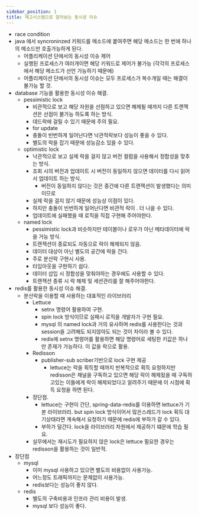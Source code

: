 ```yaml
---
sidebar_position: 1
title: 재고시스템으로 알아보는 동시성 이슈
---
```


- race condition
- java 에서 syncroninzed 키워드를 메소드에 붙여주면 해당 메소드는 한 번에 하나의 메소드만 호출가능하게 된다.
  - 어플리케이션 단에서의 동시성 이슈 제어
  - 실행된 프로세스가 여러개이면 해당 키워드로 제어가 불가능 (각각의 프로세스에서 해당 메소드가 선언 가능하기 때문에)
  - 어플리케이션 단에서의 동시성 이슈는 모두 프로세스가 복수개일 때는 해결이 불가능 할 것.
- database 기능을 활용한 동시성 이슈 해결.
  - pessimistic lock
    - 비관적으로 보고 해당 자원을 선점하고 있으면 해제될 때까지 다른 트랜잭션은 선점이 불가능 하도록 하는 방식.
    - 데드락에 걸릴 수 있기 때문에 주의 필요.
    - for update
    - 충돌이 빈번하게 일어난다면 낙관적락보다 성능이 좋을 수 있다.
    - 별도의 락을 잡기 때문에 성능감소 있을 수 있다.
  - optimistic lock
    - 낙관적으로 보고 실제 락을 걸지 않고 버전 컬럼을 사용해서 정합성을 맞추는 방식.
    - 조회 시의 버전과 업데이트 시 버전이 동일하지 않으면 데이터를 다시 읽어서 업데이트 하는 방식.
      - 버전이 동일하지 않다는 것은 중간에 다른 트랜잭션이 발생했다는 의미이므로
    - 실제 락을 걸지 않기 때문에 성능상 이점이 있다.
    - 하지만 충돌이 빈번하게 일어난다면 비관적 락이 . 더 나을 수 있다.
    - 업데이트에 실패했을 때 로직을 직접 구현해 주어야한다.
  - named lock
    - pessimistic lock과 비슷하지만 테이블이나 로우가 아닌 메타데이터에 락을 거능 방식.
    - 트랜잭션이 종료되도 자동으로 락이 해제되지 않음.
    - 데이터 대상이 아닌 별도의 공간에 락을 건다.
    - 주로 분산락 구현시 사용.
    - 타임아웃을 구현하기 쉽다.
    - 데이터 삽입 시 정합성을 맞춰야하는 경우에도 사용할 수 있다.
    - 트랜잭션 종류 시 락 해제 및 세션관리를 잘 해주어야한다.
- redis를 활용한 동시성 이슈 해결.
  - 분산락을 이용할 때 사용하는 대표적인 라이브러리
    - Lettuce
      - setnx 명령어 활용하여 구현.
      - spin lock 방식이므로 실패시 로직을 개발자가 구현 필요.
      - mysql 의 named lock과 거의 유사하며 redis를 사용한다는 것과 session을 고려해도 되지않아도 되는 것이 차이라 볼 수 있다.
      - redis에 setnx 명령어를 활용하면 해당 명령어로 세팅한 키값은 하나만 존재가 가능하다. 이 값을 락으로 활용.
    - Redisson
      - publisher-sub scriber기반으로 lock 구현 제공
        - lettuce는 락을 획득할 때까지 반복적으로 획득 요청하지만 redisson은 채널을 구독하고 있으면 해당 락이 해제됬을 때 구독하고있는 이들에게 락이 해제되었다고 알려주기 때문에 이 시점에 획득 요청을 하면 된다.
    - 장단점.
      - lettuce는 구현이 간단, spring-data-redis를 이용하면 lettuce가 기본 라이브러리. but spin lock 방식이어서 많은스레드가 lock 획득 대기상태라면 계속해서 요청하기 때문에 redis에 부하가 갈 수 있다.
      - 부하가 덜간다. lock을 라이브러리 차원에서 제공하기 떄문에 학습 필요.
    - 실무에서는 재시도가 필요하지 않은 lock은 lettuce 필요한 경우는 redisson을 활용하는 것이 일반적.
- 장단점
  - mysql
    - 이미 mysql 사용하고 있으면 별도의 비용없이 사용가능.
    - 어느정도 트래픽까지는 문제없이 사용가능.
    - redis보다는 성능이 좋지 않다.
  - redis
    - 별도의 구축비용과 인프라 관리 비용이 발생.
    - mysql 보다 성능이 좋다.
